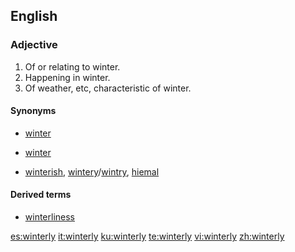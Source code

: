 ==English==

===Adjective===
{{en-adj}}

# Of or relating to winter.
# Happening in winter.
# Of weather, etc, characteristic of winter.

====Synonyms====
* {{sense|of or relating to winter}} [[winter]]
* {{sense|happening in winter}} [[winter]]
* {{sense|characteristic of winter}} [[winterish]], [[wintery]]/[[wintry]], [[hiemal]]

====Derived terms====
* [[winterliness]]

[[es:winterly]]
[[it:winterly]]
[[ku:winterly]]
[[te:winterly]]
[[vi:winterly]]
[[zh:winterly]]